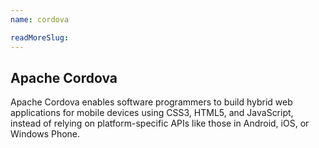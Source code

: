 ```yaml
---
name: cordova

readMoreSlug:
---
```


## Apache Cordova

Apache Cordova enables software programmers to build hybrid web applications for mobile devices using CSS3, HTML5, and JavaScript, instead of relying on platform-specific APIs like those in Android, iOS, or Windows Phone.